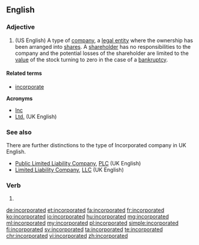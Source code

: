 ==English==

===Adjective===
{{head|en|adjective}}

# (US English) A type of [[company]], a [[legal entity]] where the ownership has been arranged into [[share]]s. A [[shareholder]] has no responsibilities to the company and the potential losses of the shareholder are limited to the [[value]] of the stock turning to zero in the case of a [[bankruptcy]].

====Related terms====
* [[incorporate]]

'''Acronyms'''
* [[Inc]]
* [[Ltd.]] (UK English)

===See also===

There are further distinctions to the type of Incorporated company in UK English.
* [[Public Limited Liability Company]], [[PLC]] (UK English)
* [[Limited Liability Company]], [[LLC]] (UK English)

===Verb===
{{head|en}}

# {{en-past of|incorporate}}

[[de:incorporated]]
[[et:incorporated]]
[[fa:incorporated]]
[[fr:incorporated]]
[[ko:incorporated]]
[[io:incorporated]]
[[hu:incorporated]]
[[mg:incorporated]]
[[ml:incorporated]]
[[my:incorporated]]
[[pl:incorporated]]
[[simple:incorporated]]
[[fi:incorporated]]
[[sv:incorporated]]
[[ta:incorporated]]
[[te:incorporated]]
[[chr:incorporated]]
[[vi:incorporated]]
[[zh:incorporated]]